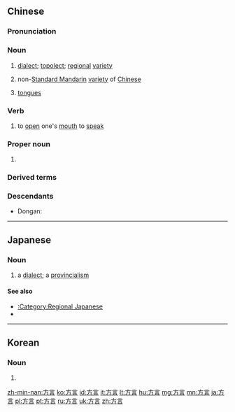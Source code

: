 ==Chinese==
{{zh-forms}}

===Pronunciation===
{{zh-pron
|m=fāngyán
|c=fong1 jin4
|c-t=fong1 ngun3
|h=pfs=fông-ngièn
|md=huŏng-ngiòng
|mn=xm,qz,tw:hong-giân/zz:hong-gân
|w=1faan hhe
|cat=n,v,pn
}}

===Noun===
{{zh-noun}}

# [[dialect]]; [[topolect]]; [[regional]] [[variety]] {{gloss|of a language, especially Chinese}}
#: {{zh-x|^天津 方言|Tianjin '''dialect'''}}
#: {{zh-x|^廣州 方言|Guangzhou Cantonese}}
# non-[[Standard Mandarin]] [[variety]] of [[Chinese]] {{gloss|such as dialectal Mandarin, Cantonese, Min Nan, etc.}}
#: {{zh-x|在 家 說 方言，在 學校 說 普通話。|(He) speaks the '''local dialect''' at home and Standard Mandarin at school.}}
# {{lb|zh|religion}} [[tongue]]s
#: {{zh-x|方言 的 恩賜|the gift of '''tongues'''}}

===Verb===
{{zh-verb}}

# {{lb|zh|literary}} to [[open]] one's [[mouth]] to [[speak]]

===Proper noun===
{{zh-proper noun}}

# ''{{w|Fangyan}}'' {{gloss|the first Chinese dictionary of dialectal terms, written by Han dynasty scholar Yang Xiong}}

===Derived terms===
{{zh-der|地區方言|方言學|方言志|方言地圖|社會方言}}

===Descendants===
* Dongan: {{l|dng|фон-ян|tr=fon-yan}}

{{zh-cat|Books}}

----

==Japanese==
{{ja-kanjitab|ほう|げん|yomi=on}}

===Noun===
{{ja-noun|ほうげん}}

# a [[dialect]]; a [[provincialism]]

====See also====
* [[:Category:Regional Japanese]]
* {{ja-r|-弁|べん|gloss=suffix for dialects|linkto=弁}}

----

==Korean==
{{ko-hanjatab}}

===Noun===
{{ko-hanja|hangeul=방언}}

# {{hanja form of|방언|[[dialect]], [[patois]]}}

[[zh-min-nan:方言]]
[[ko:方言]]
[[id:方言]]
[[it:方言]]
[[lt:方言]]
[[hu:方言]]
[[mg:方言]]
[[mn:方言]]
[[ja:方言]]
[[pl:方言]]
[[pt:方言]]
[[ru:方言]]
[[uk:方言]]
[[zh:方言]]